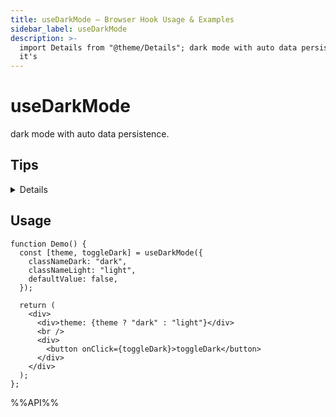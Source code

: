 ```yaml
---
title: useDarkMode – Browser Hook Usage & Examples
sidebar_label: useDarkMode
description: >-
  import Details from "@theme/Details"; dark mode with auto data persistence. <Details summary="click to open"> For server-side rendered applications, since
  it's 
---
```


# useDarkMode

dark mode with auto data persistence.

## Tips

<Details summary="click to open">
For server-side rendered applications, since it's not possible to obtain the user's color preference on the server side, there might be a flicker during the first render. To avoid this issue, you can refer to the following steps.

1. add a script before your content.

```tsx
<script
  dangerouslySetInnerHTML={{
    // add a self-executing function
    __html: `
          (function () {
            function setDark(dark) {
              dark &&  document.documentElement.classList.add('dark');
            }
            let store;
            try {
              store = JSON.parse(localStorage.getItem('reactuses-color-scheme'));
            } catch (err) { }
            let dark;
            if(store === null){
              const darkQuery = window.matchMedia('(prefers-color-scheme: dark)');
              dark = darkQuery.matches;
            }else {
              // Now store contains string value ('dark' or 'light')
              dark = store === 'dark';
            }
            setDark(dark)
          })();
      `,
  }}
></script>
```

2. To conveniently manage theme colors in a unified way, we recommend using context to store them.

```tsx
import { useDarkMode } from "@reactuses/core";
import React, { createContext, useContext } from "react";

type ThemeContext = { theme: boolean; toggleTheme: () => void };

const ThemeContext = createContext<ThemeContext | undefined>(undefined);

export function ThemeProvider({ children }: { children: React.ReactNode }) {
  const [dark, toggle] = useDarkMode({
    classNameDark: "dark",
    classNameLight: "light",
    defaultValue: false,
  });

  return (
    <ThemeContext.Provider value={{ theme: !!dark, toggleTheme: toggle }}>
      {children}
    </ThemeContext.Provider>
  );
}

export function useTheme() {
  const context = useContext(ThemeContext);
  if (context === undefined) {
    throw new Error("useTheme must be used within a ThemeProvider");
  }
  return context;
}
```

</Details>

## Usage

```tsx live
function Demo() {
  const [theme, toggleDark] = useDarkMode({
    classNameDark: "dark",
    classNameLight: "light",
    defaultValue: false,
  });

  return (
    <div>
      <div>theme: {theme ? "dark" : "light"}</div>
      <br />
      <div>
        <button onClick={toggleDark}>toggleDark</button>
      </div>
    </div>
  );
};

```

%%API%%
